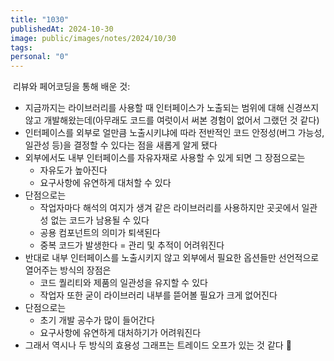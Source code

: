 ```yaml
---
title: "1030"
publishedAt: 2024-10-30
image: public/images/notes/2024/10/30
tags: 
personal: "0"
---
```

<Image src="/images/notes/2024/10/30/1.png" alt="" width={1000} height={1000} /><Image src="/images/notes/2024/10/30/2.png" alt="" width={1000} height={1000} />
리뷰와 페어코딩을 통해 배운 것:
- 지금까지는 라이브러리를 사용할 때 인터페이스가 노출되는 범위에 대해 신경쓰지 않고 개발해왔는데(아무래도 코드를 여럿이서 써본 경험이 없어서 그랬던 것 같다)
- 인터페이스를 외부로 얼만큼 노출시키냐에 따라 전반적인 코드 안정성(버그 가능성, 일관성 등)을 결정할 수 있다는 점을 새롭게 알게 됐다
- 외부에서도 내부 인터페이스를 자유자재로 사용할 수 있게 되면 그 장점으로는
	- 자유도가 높아진다
	- 요구사항에 유연하게 대처할 수 있다
- 단점으로는
	- 작업자마다 해석의 여지가 생겨 같은 라이브러리를 사용하지만 곳곳에서 일관성 없는 코드가 남용될 수 있다
	- 공용 컴포넌트의 의미가 퇴색된다
	- 중복 코드가 발생한다 = 관리 및 추적이 어려워진다
- 반대로 내부 인터페이스를 노출시키지 않고 외부에서 필요한 옵션들만 선언적으로 열어주는 방식의 장점은
	- 코드 퀄리티와 제품의 일관성을 유지할 수 있다
	- 작업자 또한 굳이 라이브러리 내부를 뜯어볼 필요가 크게 없어진다
- 단점으로는
	- 초기 개발 공수가 많이 들어간다
	- 요구사항에 유연하게 대처하기가 어려워진다
- 그래서 역시나 두 방식의 효용성 그래프는 트레이드 오프가 있는 것 같다 👀